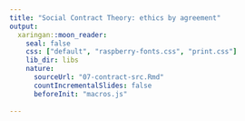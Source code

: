 ```yaml
---
title: "Social Contract Theory: ethics by agreement"
output:
  xaringan::moon_reader:
    seal: false
    css: ["default", "raspberry-fonts.css", "print.css"]
    lib_dir: libs
    nature:
      sourceUrl: "07-contract-src.Rmd"
      countIncrementalSlides: false
      beforeInit: "macros.js"
      
---
```

